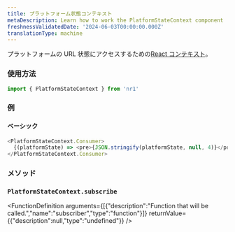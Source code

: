 ```yaml
---
title: プラットフォーム状態コンテキスト
metaDescription: Learn how to work the PlatformStateContext component
freshnessValidatedDate: '2024-06-03T00:00:00.000Z'
translationType: machine
---
```


プラットフォームの URL 状態にアクセスするための[React コンテキスト](https://reactjs.org/docs/context.html#when-to-use-context)。

### 使用方法

```js
import { PlatformStateContext } from 'nr1'
```

### 例

#### ベーシック

```js
<PlatformStateContext.Consumer>
  {(platformState) => <pre>{JSON.stringify(platformState, null, 4)}</pre>}
</PlatformStateContext.Consumer>
```

### メソッド

### `PlatformStateContext.subscribe`

<FunctionDefinition
  arguments={[{"description":"Function that will be called.","name":"subscriber","type":"function"}]}
  returnValue={{"description":null,"type":"undefined"}}
/>
